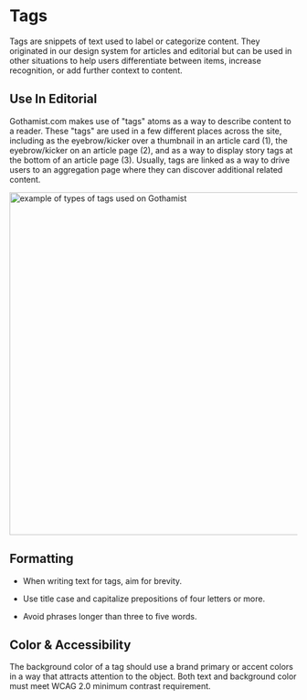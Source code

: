 
<Meta title="Components/Atoms/Tags" />




# Tags

  
Tags are snippets of text used to label or categorize content. They originated in our design system for articles and editorial but can be used in other situations to help users differentiate between items, increase recognition, or add further context to content.

  

## Use In Editorial

Gothamist.com makes use of "tags" atoms as a way to describe content to a reader. These "tags" are used in a few different places across the site, including as the eyebrow/kicker over a thumbnail in an article card (1), the eyebrow/kicker on an article page (2), and as a way to display story tags at the bottom of an article page (3). Usually, tags are linked as a way to drive users to an aggregation page where they can discover additional related content.

 <img alt="example of types of tags used on Gothamist" src="./images/Atoms-Tags-GothamistTags.png" width="600" />


## Formatting

-   When writing text for tags, aim for brevity.
    
-   Use title case and capitalize prepositions of four letters or more.
    
-   Avoid phrases longer than three to five words.
    

  

## Color & Accessibility

The background color of a tag should use a brand primary or accent colors in a way that attracts attention to the object. Both text and background color must meet WCAG 2.0 minimum contrast requirement.
